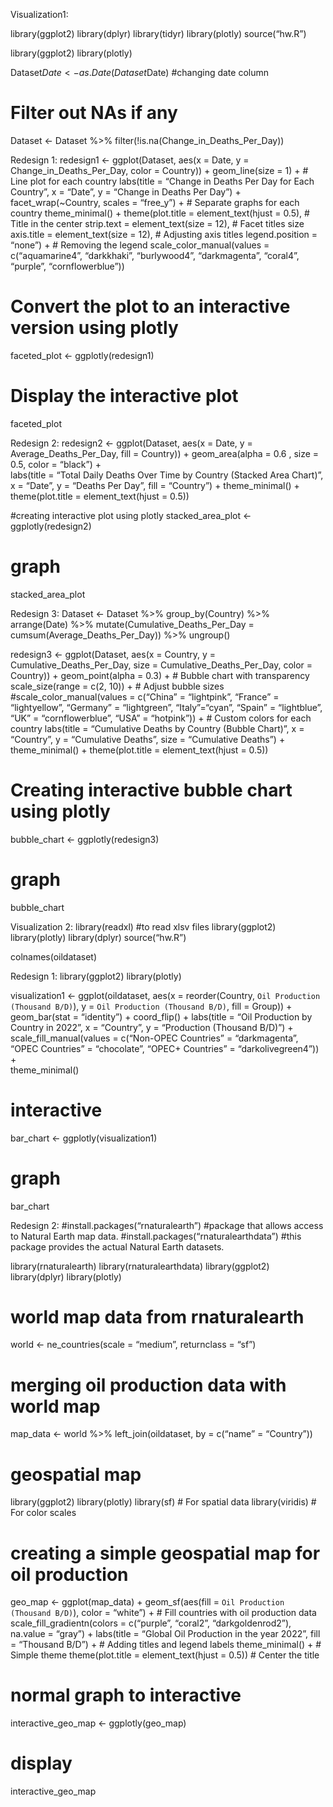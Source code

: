 Visualization1:

library(ggplot2)
library(dplyr)
library(tidyr)
library(plotly)
source("hw.R")

library(ggplot2)
library(plotly)


Dataset$Date <- as.Date(Dataset$Date) #changing date column

# Filter out NAs if any
Dataset <- Dataset %>%
  filter(!is.na(Change_in_Deaths_Per_Day))

Redesign 1:
redesign1 <- ggplot(Dataset, aes(x = Date, y = Change_in_Deaths_Per_Day, color = Country)) +
  geom_line(size = 1) +  # Line plot for each country
  labs(title = "Change in Deaths Per Day for Each Country", 
       x = "Date", 
       y = "Change in Deaths Per Day") +
  facet_wrap(~Country, scales = "free_y") +  # Separate graphs for each country
  theme_minimal() +
  theme(plot.title = element_text(hjust = 0.5),  # Title in the center
        strip.text = element_text(size = 12),    # Facet titles size
        axis.title = element_text(size = 12),    # Adjusting axis titles
        legend.position = "none") +              # Removing the legend
  scale_color_manual(values = c("aquamarine4", "darkkhaki", "burlywood4", "darkmagenta", "coral4", "purple", "cornflowerblue")) 

# Convert the plot to an interactive version using plotly
faceted_plot <- ggplotly(redesign1)

# Display the interactive plot
faceted_plot



Redesign 2:
redesign2 <- ggplot(Dataset, aes(x = Date, y = Average_Deaths_Per_Day, fill = Country)) +
  geom_area(alpha = 0.6 , size = 0.5, color = "black")  +  
  labs(title = "Total Daily Deaths Over Time by Country (Stacked Area Chart)",
       x = "Date", 
       y = "Deaths Per Day",
       fill = "Country") +
  theme_minimal() +
  theme(plot.title = element_text(hjust = 0.5))

#creating interactive plot using plotly
stacked_area_plot <- ggplotly(redesign2)

# graph
stacked_area_plot



Redesign 3:
Dataset <- Dataset %>%
  group_by(Country) %>%
  arrange(Date) %>%
  mutate(Cumulative_Deaths_Per_Day = cumsum(Average_Deaths_Per_Day)) %>%
  ungroup()

redesign3 <- ggplot(Dataset, aes(x = Country, y = Cumulative_Deaths_Per_Day, 
                                      size = Cumulative_Deaths_Per_Day, color = Country)) +
  geom_point(alpha = 0.3) +  # Bubble chart with transparency
  scale_size(range = c(2, 10)) +  # Adjust bubble sizes
  #scale_color_manual(values = c("China" = "lightpink", "France" = "lightyellow", "Germany" = "lightgreen", "Italy"="cyan", "Spain" = "lightblue", "UK" = "cornflowerblue", "USA" = "hotpink")) +  # Custom colors for each country
  labs(title = "Cumulative Deaths by Country (Bubble Chart)", 
       x = "Country", 
       y = "Cumulative Deaths",
       size = "Cumulative Deaths") +
  theme_minimal() +
  theme(plot.title = element_text(hjust = 0.5))

# Creating interactive bubble chart using plotly
bubble_chart <- ggplotly(redesign3)

# graph
bubble_chart







Visualization 2:
library(readxl) #to read xlsv files
library(ggplot2)
library(plotly)
library(dplyr)
source("hw.R")

colnames(oildataset)


Redesign 1:
library(ggplot2)
library(plotly)

visualization1 <- ggplot(oildataset, aes(x = reorder(Country, `Oil Production (Thousand B/D)`), 
                                         y = `Oil Production (Thousand B/D)`, fill = Group)) +
  geom_bar(stat = "identity") +
  coord_flip() +
  labs(title = "Oil Production by Country in 2022", x = "Country", y = "Production (Thousand B/D)") +
  scale_fill_manual(values = c("Non-OPEC Countries" = "darkmagenta", 
                               "OPEC Countries" = "chocolate", 
                               "OPEC+ Countries" = "darkolivegreen4")) +  
  theme_minimal()

# interactive
bar_chart <- ggplotly(visualization1)

# graph
bar_chart



Redesign 2:
#install.packages("rnaturalearth") #package that allows access to Natural Earth map data.
#install.packages("rnaturalearthdata") #this package provides the actual Natural Earth datasets.


library(rnaturalearth)
library(rnaturalearthdata)
library(ggplot2)
library(dplyr)
library(plotly)

# world map data from rnaturalearth
world <- ne_countries(scale = "medium", returnclass = "sf")

# merging oil production data with world map 
map_data <- world %>%
  left_join(oildataset, by = c("name" = "Country"))

# geospatial map 
library(ggplot2)
library(plotly)
library(sf)        # For spatial data
library(viridis)   # For color scales

# creating a simple geospatial map for oil production
geo_map <- ggplot(map_data) +
  geom_sf(aes(fill = `Oil Production (Thousand B/D)`), color = "white") +  # Fill countries with oil production data
  scale_fill_gradientn(colors = c("purple", "coral2", "darkgoldenrod2"), na.value = "gray") + 
  labs(title = "Global Oil Production in the year 2022", fill = "Thousand B/D") +  # Adding titles and legend labels
  theme_minimal() +  # Simple theme
  theme(plot.title = element_text(hjust = 0.5))  # Center the title

# normal graph to interactive
interactive_geo_map <- ggplotly(geo_map)

# display
interactive_geo_map

